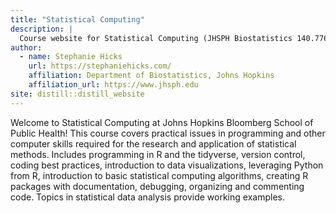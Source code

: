 ```yaml
---
title: "Statistical Computing"
description: |
  Course website for Statistical Computing (JHSPH Biostatistics 140.776 Fall 2021)
author:
  - name: Stephanie Hicks
    url: https://stephaniehicks.com/
    affiliation: Department of Biostatistics, Johns Hopkins
    affiliation_url: https://www.jhsph.edu
site: distill::distill_website
---
```


Welcome to Statistical Computing at Johns Hopkins Bloomberg School of Public Health! This course covers practical issues in programming and other computer skills required for the research and application of statistical methods. Includes programming in R and the tidyverse, version control, coding best practices, introduction to data visualizations, leveraging Python from R, introduction to basic statistical computing algorithms, creating R packages with documentation, debugging, organizing and commenting code. Topics in statistical data analysis provide working examples.

